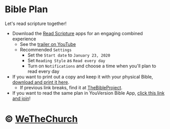# Bible Plan

Let's read scripture together!

* Download the [Read Scripture](https://www.readscripture.org/) apps for an engaging combined experience
  * See the [trailer on YouTube](https://youtu.be/LR4WfUCNfX4)
  * Recommended `Settings`
    * Set the `Start date` to `January 23, 2020`
    * Set `Reading Style` as `Read every day`
    * Turn on `Notifications` and choose a time when you'll plan to read every day
* If you want to print out a copy and keep it with your physical Bible, [download and print it here](https://s3-us-west-2.amazonaws.com/tbp-web/media/Quarterlies_Other%20Downloads/RS_Reading%20Plan_1YR.pdf).
  * If previous link breaks, find it at [TheBibleProject](https://thebibleproject.com/).
* If you want to read the same plan in YouVersion Bible App, [click this link and join](http://youversionbibleplan.wethechurch.ca)!

# &copy; [WeTheChurch][wtc]
[wtc]: /
